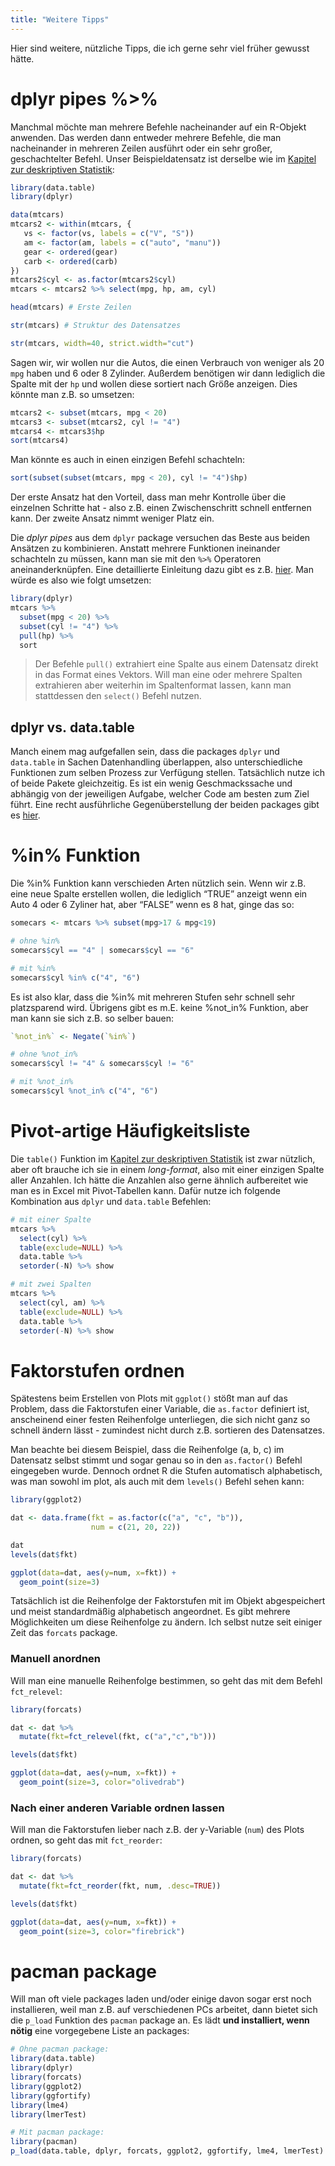 ```yaml
---
title: "Weitere Tipps"
---
```

  
Hier sind weitere, nützliche Tipps, die ich gerne sehr viel früher gewusst hätte.

# dplyr pipes %>%
Manchmal möchte man mehrere Befehle nacheinander auf ein R-Objekt anwenden. Das werden dann entweder mehrere Befehle, die man nacheinander in mehreren Zeilen ausführt oder ein sehr großer, geschachtelter Befehl. Unser Beispieldatensatz ist derselbe wie im [Kapitel zur deskriptiven Statistik](datr_descriptivestats.html):

```r
library(data.table)
library(dplyr)

data(mtcars)
mtcars2 <- within(mtcars, {
   vs <- factor(vs, labels = c("V", "S"))
   am <- factor(am, labels = c("auto", "manu"))
   gear <- ordered(gear)
   carb <- ordered(carb)
})
mtcars2$cyl <- as.factor(mtcars2$cyl)
mtcars <- mtcars2 %>% select(mpg, hp, am, cyl)
```

<div class = "row"> <div class = "col-md-6">
```r
head(mtcars) # Erste Zeilen
```
</div> <div class = "col-md-6">
```r
str(mtcars) # Struktur des Datensatzes
```
```r
str(mtcars, width=40, strict.width="cut")
```
</div> </div>

Sagen wir, wir wollen nur die Autos, die einen Verbrauch von weniger als 20 `mpg` haben und 6 oder 8 Zylinder. Außerdem benötigen wir dann lediglich die Spalte mit der `hp` und wollen diese sortiert nach Größe anzeigen. Dies könnte man z.B. so umsetzen:

```r
mtcars2 <- subset(mtcars, mpg < 20)
mtcars3 <- subset(mtcars2, cyl != "4")
mtcars4 <- mtcars3$hp
sort(mtcars4)
```

Man könnte es auch in einen einzigen Befehl schachteln:

```r
sort(subset(subset(mtcars, mpg < 20), cyl != "4")$hp)
```

Der erste Ansatz hat den Vorteil, dass man mehr Kontrolle über die einzelnen Schritte hat - also z.B. einen Zwischenschritt schnell entfernen kann. Der zweite Ansatz nimmt weniger Platz ein.

Die *dplyr pipes* aus dem `dplyr` package versuchen das Beste aus beiden Ansätzen zu kombinieren. Anstatt mehrere Funktionen ineinander schachteln zu müssen, kann man sie mit den `%>%` Operatoren aneinanderknüpfen. Eine detaillierte Einleitung dazu gibt es z.B. [hier](https://seananderson.ca/2014/09/13/dplyr-intro/). Man würde es also wie folgt umsetzen:

```r
library(dplyr)
mtcars %>% 
  subset(mpg < 20) %>%
  subset(cyl != "4") %>%
  pull(hp) %>%
  sort
```

> Der Befehle `pull()` extrahiert eine Spalte aus einem Datensatz direkt in das Format eines Vektors. Will man eine oder mehrere Spalten extrahieren aber weiterhin im Spaltenformat lassen, kann man stattdessen den `select()` Befehl nutzen.

## dplyr vs. data.table
Manch einem mag aufgefallen sein, dass die packages `dplyr` und `data.table` in Sachen Datenhandling überlappen, also unterschiedliche Funktionen zum selben Prozess zur Verfügung stellen. Tatsächlich nutze ich of beide Pakete gleichzeitig. Es ist ein wenig Geschmackssache und abhängig von der jeweiligen Aufgabe, welcher Code am besten zum Ziel führt. Eine recht ausführliche Gegenüberstellung der beiden packages gibt es [hier](https://stackoverflow.com/questions/21435339/data-table-vs-dplyr-can-one-do-something-well-the-other-cant-or-does-poorly).

# %in% Funktion
Die %in% Funktion kann verschieden Arten nützlich sein. Wenn wir z.B. eine neue Spalte erstellen wollen, die lediglich "TRUE" anzeigt wenn ein Auto 4 oder 6 Zyliner hat, aber "FALSE" wenn es 8 hat, ginge das so:

```r
somecars <- mtcars %>% subset(mpg>17 & mpg<19)
```


<div class = "row"> <div class = "col-md-6">
```r
# ohne %in%
somecars$cyl == "4" | somecars$cyl == "6"
```
</div> <div class = "col-md-6">
```r
# mit %in%
somecars$cyl %in% c("4", "6")
```
</div> </div>

Es ist also klar, dass die %in% mit mehreren Stufen sehr schnell sehr platzsparend wird. Übrigens gibt es m.E. keine %not_in% Funktion, aber man kann sie sich z.B. so selber bauen:

```r
`%not_in%` <- Negate(`%in%`)
```

<div class = "row"> <div class = "col-md-6">
```r
# ohne %not_in%
somecars$cyl != "4" & somecars$cyl != "6"
```
</div> <div class = "col-md-6">
```r
# mit %not_in%
somecars$cyl %not_in% c("4", "6")
```
</div> </div>

# Pivot-artige Häufigkeitsliste
Die `table()` Funktion im [Kapitel zur deskriptiven Statistik](datr_descriptivestats.html) ist zwar nützlich, aber oft brauche ich sie in einem *long-format*, also mit einer einzigen Spalte aller Anzahlen. Ich hätte die Anzahlen also gerne ähnlich aufbereitet wie man es in Excel mit Pivot-Tabellen kann. Dafür nutze ich folgende Kombination aus `dplyr` und `data.table` Befehlen:

<div class = "row"> <div class = "col-md-6">
```r
# mit einer Spalte
mtcars %>% 
  select(cyl) %>% 
  table(exclude=NULL) %>% 
  data.table %>% 
  setorder(-N) %>% show
```
</div> <div class = "col-md-6">
```r
# mit zwei Spalten
mtcars %>% 
  select(cyl, am) %>% 
  table(exclude=NULL) %>% 
  data.table %>% 
  setorder(-N) %>% show
```
</div> </div>

# Faktorstufen ordnen
Spätestens beim Erstellen von Plots mit `ggplot()` stößt man auf das Problem, dass die Faktorstufen einer Variable, die `as.factor` definiert ist, anscheinend einer festen Reihenfolge unterliegen, die sich nicht ganz so schnell ändern lässt - zumindest nicht durch z.B. sortieren des Datensatzes.

Man beachte bei diesem Beispiel, dass die Reihenfolge (a, b, c) im Datensatz selbst stimmt und sogar genau so in den `as.factor()` Befehl eingegeben wurde. Dennoch ordnet R die Stufen automatisch alphabetisch, was man sowohl im plot, als auch mit dem `levels()` Befehl sehen kann:

```r
library(ggplot2)
```

```r
dat <- data.frame(fkt = as.factor(c("a", "c", "b")),
                  num = c(21, 20, 22))
```
<div class = "row"> <div class = "col-md-6">
```r
dat
levels(dat$fkt)
```
</div> <div class = "col-md-6">
```r
ggplot(data=dat, aes(y=num, x=fkt)) + 
  geom_point(size=3)
```
</div> </div>

Tatsächlich ist die Reihenfolge der Faktorstufen mit im Objekt abgespeichert und meist standardmäßig alphabetisch angeordnet. Es gibt mehrere Möglichkeiten um diese Reihenfolge zu ändern. Ich selbst nutze seit einiger Zeit das `forcats` package.

### Manuell anordnen
Will man eine manuelle Reihenfolge bestimmen, so geht das mit dem Befehl `fct_relevel`:

<div class = "row"> <div class = "col-md-6">
```r
library(forcats)

dat <- dat %>%
  mutate(fkt=fct_relevel(fkt, c("a","c","b")))

levels(dat$fkt)
```
</div> <div class = "col-md-6">
```r
ggplot(data=dat, aes(y=num, x=fkt)) + 
  geom_point(size=3, color="olivedrab")
```
</div> </div>

### Nach einer anderen Variable ordnen lassen
Will man die Faktorstufen lieber nach z.B. der y-Variable (`num`) des Plots ordnen, so geht das mit `fct_reorder`:

<div class = "row"> <div class = "col-md-6">
```r
library(forcats)

dat <- dat %>%
  mutate(fkt=fct_reorder(fkt, num, .desc=TRUE))

levels(dat$fkt)
```
</div> <div class = "col-md-6">
```r
ggplot(data=dat, aes(y=num, x=fkt)) + 
  geom_point(size=3, color="firebrick")
```
</div> </div>

# pacman package
Will man oft viele packages laden und/oder einige davon sogar erst noch installieren, weil man z.B. auf verschiedenen PCs arbeitet, dann bietet sich die `p_load` Funktion des `pacman` package an. Es lädt **und installiert, wenn nötig** eine vorgegebene Liste an packages:

<div class = "row"> <div class = "col-md-6">
```r
# Ohne pacman package:
library(data.table)
library(dplyr)
library(forcats) 
library(ggplot2)
library(ggfortify)
library(lme4)
library(lmerTest)
```
</div> <div class = "col-md-6">
```r
# Mit pacman package:
library(pacman)
p_load(data.table, dplyr, forcats, ggplot2, ggfortify, lme4, lmerTest)
```
</div> </div>


